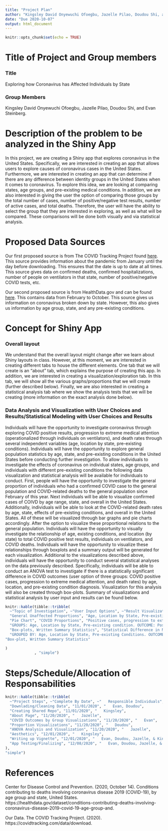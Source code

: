 ```yaml
---
title: "Project Plan"
author: "Kingsley David Onyewuchi Ofoegbu, Jazelle Pilao, Doudou Shi, and Evan Steinberg"
date: "Due 2020-10-07" 
output: html_document
---
```


```r
knitr::opts_chunk$set(echo = TRUE)
```

# Title of Project and Group members
### Title
Exploring how Coronavirus has Affected Individuals by State

### Group Members
Kingsley David Onyewuchi Ofoegbu, Jazelle Pilao, Doudou Shi, and Evan Steinberg.

# Description of the problem to be analyzed in the Shiny App

In this project, we are creating a Shiny app that explores coronavirus in the United States. Specifically, we are interested in creating an app that allows users to explore causes of coronavirus cases in the United States. Furthermore, we are interested in creating an app that can determine if there are any difference between identity groups in the United States when it comes to coronavirus. To explore this idea, we are looking at comparing  states, age groups, and pre-existing medical conditions. In addition, we are also interested in giving the user the option of comparing those groups by the total number of cases, number of positive/negative test results, number of active cases, and total deaths. Therefore, the user will have the ability to select the group that they are interested in exploring, as well as what will be compared. These comparisons will be done both visually and via statistical analysis.

# Proposed Data Sources

Our first proposed source is from The COVID Tracking Project found [here](https://covidtracking.com/data/download). This source provides information about the pandemic from January until the day before downloading. This ensures that the date is up to date at all times. This source gives data on confirmed deaths, confirmed hospitalizations, number of people on ventilators in that state, number of positive/negative COVID tests, etc. 

Our second proposed source is from HealthData.gov and can be found [here](https://healthdata.gov/dataset/conditions-contributing-deaths-involving-coronavirus-disease-2019-covid-19-age-group-and). This contains data from February to October. This source gives us information on coronavirus broken down by state. However, this also gives us information by age group, state, and any pre-existing conditions.

# Concept for Shiny App
### Overall layout

We understand that the overall layout might change after we learn about Shiny layouts in class. However, at this moment, we are interested in creating different tabs to house the different elements. One tab that we will create is an "about" tab, which explains the purpose of creating this app. In addition, we are interested in creating a visualization/exploration tab. In this tab, we will show all the various graphs/proportions that we will create (further described below). Finally, we are also interested in creating a statistical analysis tab where we show the analysis tests that we will be creating (more information on the exact analysis done below).

### Data Analysis and Visualization with User Choices and Results/Statistical Modeling with User Choices and Results

Individuals will have the opportunity to investigate coronavirus through exploring COVID positive results, progression to extreme medical attention (operationalized through individuals on ventilators), and death rates through several independent variables (age, location by state, pre-existing conditions). Individuals will have the opportunity to explore general population statistics by age, state, and pre-existing conditions in the United States before conducting further investigation. To allow individuals to investigate the effects of coronavirus on individual states, age groups, and individuals with different pre-existing conditions the following data visualization and statistical analysis will be available for individuals to conduct. First, people will have the opportunity to investigate the general proportion of individuals who had a confirmed COVID case to the general population and COVID-related deaths to the general population since February of this year. Next individuals will be able to visualize confirmed cases of COIVD by age range, state, and overall in the United States. Additionally, individuals will be able to look at the COVID-related death rates by age, state, effects of pre-existing conditions, and overall in the United States. All of these will be visualized through bar graphs and pie charts accordingly. After the option to visualize these proportional relations to the general population. Individuals will have the opportunity to visually investigate the relationship of age, existing conditions, and location (by state) to total COVID positive test results, individuals on ventilators, and COVID deaths. Individuals will have the opportunity to visualize these relationships through boxplots and a summary output will be generated for each visualization. Additional to the visualizations described above, individuals will have the opportunity to conduct several statistical analyses on the data previously described. Specifically, individuals will be able to conduct an ANOVA test to investigate if there is a statistically significant difference in COVID outcomes (user option of three groups: COVID positive cases, progression to extreme medical attention, and death rates) by age, location, and pre-existing condition diagnosis. Visualization for this analysis will also be created through box-plots. Summary of visualizations and statistical analysis by user input and results can be found below.

``` r
knitr::kable(tibble::tribble(
  ~"Topic of Investigation", ~"User Input Options", ~"Result Visualization",
  "General Unaffected Proportions", "Age, Location by State, Pre-existing Conditions", 
  "Pie Chart", "COVID Proportions", "Positive cases, progression to extreme medical intervention, total deaths", "Pie Chart/Bar Chart", "COVID outcomes by group", 
  "GROUPS: Age, Location by State, Pre-existing condition. OUTCOME: Positive cases, progression to extreme medical intervention, total deaths", 
  "Box-plots, Written Summary Statistics", "Statistical Difference in Means Analysis (ANOVA)",
  "GROUPED BY: Age, Location by State, Pre-existing Conditions. OUTCOMES MEASURED: Positive cases, progression to extreme medical intervention, total deaths", 
"Box-plot, Written Summary Statistics"

)
             , "simple")
```

# Steps/Schedule/Allocation of Responsabilities

``` r
knitr::kable(tibble::tribble(
  ~"Project Steps", ~"Complete By Date", ~"   Responsible Individuals",
  "Downlading/Cleaning Data", "11/01/2020", "   Evan, Doudou",
  "Creating Shared Repo", "11/01/2020", "   Kingsley",
  "About Page", "11/20/2020", "   Jazelle",
  "COVID Outcomes by Group Visualizations", "11/20/2020", "   Evan",
  "Proportion Visualizations", "11/20/2020", "   Doudou",
  "ANOVA Analysis and Visualization", "11/20/2020", "   Jazelle",
  "Aesthetics", "12/01/2020", "   Kingsley",
  "Writing up Vignette", "12/01/2020", "   Evan, Doudou, Jazelle, & Kingsley",
  "App Testing/Finalizing", "12/08/2020", "   Evan, Doudou, Jazelle, & Kingsley"
),
"simple")
```

# References

Center for Disease Control and Prevention. (2020, October 14). Conditions contributing to deaths involving coronavirus disease 2019 (COVID-19), by age group and state, United States. https://healthdata.gov/dataset/conditions-contributing-deaths-involving-coronavirus-disease-2019-covid-19-age-group-and. 

Our Data. The COVID Tracking Project. (2020). https://covidtracking.com/data/download. 

